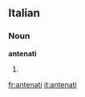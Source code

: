 ==Italian==

===Noun===
'''antenati''' {{m}}

# {{plural of|[[antenato]]|lang=it}}

[[fr:antenati]]
[[it:antenati]]